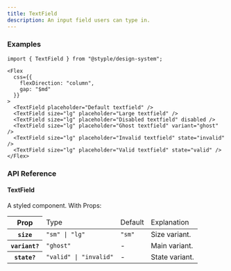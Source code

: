 ```yaml
---
title: TextField
description: An input field users can type in.
---
```


### Examples

<Preview>
  <Flex
    css={{
      flexDirection: "column",
      gap: "$md"
    }}
  >  
    <TextField placeholder="Default textfield" />
    <TextField size="lg" placeholder="Large textfield" />
    <TextField size="lg" placeholder="Disabled textfield" disabled />
    <TextField size="lg" placeholder="Ghost textfield" variant="ghost" />
    <TextField size="lg" placeholder="Invalid textfield" state="invalid" />
    <TextField size="lg" placeholder="Valid textfield" state="valid" />
  </Flex>
</Preview>

```tsx outline=true
import { TextField } from "@styple/design-system";

<Flex
  css={{
    flexDirection: "column",
    gap: "$md"
  }}
>  
  <TextField placeholder="Default textfield" />
  <TextField size="lg" placeholder="Large textfield" />
  <TextField size="lg" placeholder="Disabled textfield" disabled />
  <TextField size="lg" placeholder="Ghost textfield" variant="ghost" />
  <TextField size="lg" placeholder="Invalid textfield" state="invalid" />
  <TextField size="lg" placeholder="Valid textfield" state="valid" />
</Flex>
```

### API Reference

#### TextField

A styled component. With Props: 

<Table>
  <Thead>
    <Tr>
      <Th>Prop</Th>
      <Td>Type</Td>
      <Td>Default</Td>
      <Td>Explanation</Td>
    </Tr>
  </Thead>
  <Tbody>
    <Tr>
      <Th>
        <Code>size</Code>
      </Th>
      <Td>
        <Code color="normal">"sm" | "lg"</Code>
      </Td>
      <Td><Code color="normal">"sm"</Code></Td>
      <Td><Text>Size variant.</Text></Td>
    </Tr>
    <Tr>
      <Th>
        <Code>variant?</Code>
      </Th>
      <Td>
        <Code color="normal">"ghost"</Code>
      </Td>
      <Td>-</Td>
      <Td><Text>Main variant.</Text></Td>
    </Tr>
    <Tr>
      <Th>
        <Code>state?</Code>
      </Th>
      <Td>
        <Code color="normal">"valid" | "invalid"</Code>
      </Td>
      <Td>-</Td>
      <Td><Text>State variant.</Text></Td>
    </Tr>
  </Tbody>
</Table>